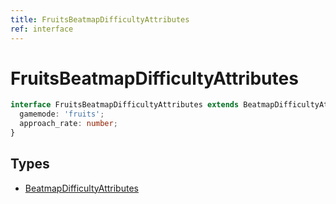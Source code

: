 ```yaml
---
title: FruitsBeatmapDifficultyAttributes
ref: interface
---
```


# FruitsBeatmapDifficultyAttributes

```ts
interface FruitsBeatmapDifficultyAttributes extends BeatmapDifficultyAttributes {
  gamemode: 'fruits';
  approach_rate: number;
}
```

## Types

- [BeatmapDifficultyAttributes](/references/beatmap-difficulty-attributes)
